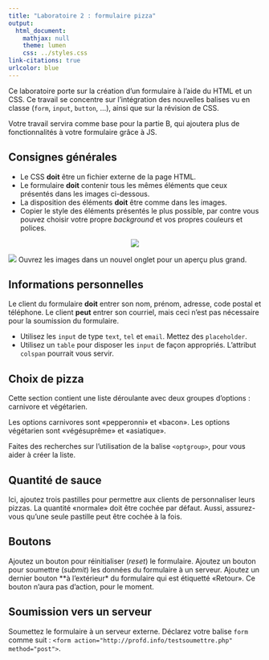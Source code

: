```yaml
---
title: "Laboratoire 2 : formulaire pizza"
output:
  html_document:
    mathjax: null
    theme: lumen
    css: ../styles.css
link-citations: true
urlcolor: blue
---
```


Ce laboratoire porte sur la création d'un formulaire à l'aide du HTML et un CSS. Ce travail se concentre sur l'intégration des nouvelles balises vu en classe (`form`, `input`, `button`, ...), ainsi que sur la révision de CSS.

Votre travail servira comme base pour la partie B, qui ajoutera plus de fonctionnalités à votre formulaire grâce à JS.

## Consignes générales
* Le CSS **doit** être un fichier externe de la page HTML.
* Le formulaire **doit** contenir tous les mêmes éléments que ceux présentés dans les images ci-dessous.
* La disposition des éléments **doit** être comme dans les images.
* Copier le style des éléments présentés le plus possible, par contre vous pouvez choisir votre propre _background_ et vos propres couleurs et polices.

<center>![](lab2a_1.png)</center>
![](lab2a_2.png)
Ouvrez les images dans un nouvel onglet pour un aperçu plus grand.

## Informations personnelles
Le client du formulaire **doit** entrer son nom, prénom, adresse, code postal et téléphone. Le client **peut** entrer son courriel, mais ceci n'est pas nécessaire pour la soumission du formulaire.

* Utilisez les `input` de type `text`, `tel` et `email`. Mettez des `placeholder`.
* Utilisez un `table` pour disposer les `input` de façon appropriés. L'attribut `colspan` pourrait vous servir.

## Choix de pizza
Cette section contient une liste déroulante avec deux groupes d'options : carnivore et végétarien.

Les options carnivores sont «pepperonni» et «bacon». Les options végétarien sont «végésuprême» et «asiatique».

Faites des recherches sur l'utilisation de la balise `<optgroup>`, pour vous aider à créer la liste.

## Quantité de sauce
Ici, ajoutez trois pastilles pour permettre aux clients de personnaliser leurs pizzas. La quantité «normale» doit être cochée par défaut. Aussi, assurez-vous qu'une seule pastille peut être cochée à la fois.

## Boutons
Ajoutez un bouton pour réinitialiser (_reset_) le formulaire. Ajoutez un bouton pour soumettre (_submit_) les données du formulaire à un serveur.
Ajoutez un dernier bouton **à l'extérieur* du formulaire qui est étiquetté «Retour». Ce bouton n'aura pas d'action, pour le moment.

## Soumission vers un serveur
Soumettez le formulaire à un serveur externe. Déclarez votre balise `form` comme suit :
`<form action="http://profd.info/testsoumettre.php" method="post">`.
